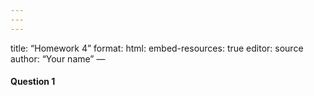 ```yaml
---
---
---
```

title: "Homework 4"
format: 
  html:
    embed-resources: true
editor: source
author: "Your name"
---


#### Question 1

```python

```

